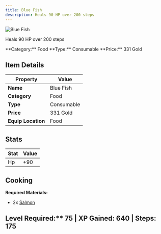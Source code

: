 ```yaml
---
title: Blue Fish
description: Heals 90 HP over 200 steps
---
```


<div className="flex items-start gap-6 mb-8">
  <div className="flex-shrink-0">
    <img src="/assets/resources/cooking/blue_fish.png" alt="Blue Fish" className="w-24 h-24 border rounded-lg" />
  </div>
  <div className="flex-1">
    <div className="space-y-2">
      <p className="text-lg text-muted-foreground">Heals 90 HP over 200 steps</p>
      <div className="flex flex-wrap gap-4 text-sm">
        <span className="px-2 py-1 bg-blue-100 dark:bg-blue-900 rounded-md">
          **Category:** Food
        </span>
        <span className="px-2 py-1 bg-green-100 dark:bg-green-900 rounded-md">
          **Type:** Consumable
        </span>
        <span className="px-2 py-1 bg-yellow-100 dark:bg-yellow-900 rounded-md">
          **Price:** 331 Gold
        </span>
      </div>
    </div>
  </div>
</div>

## Item Details

| Property | Value |
|----------|-------|
| **Name** | Blue Fish |
| **Category** | Food |
| **Type** | Consumable |
| **Price** | 331 Gold |
| **Equip Location** | Food |

## Stats

| Stat | Value |
|------|-------|
| Hp | +90 |

## Cooking

**Required Materials:**
- 2x [Salmon](/docs/resources/individual/salmon)

## Level Required:** 75 | **XP Gained:** 640 | **Steps:** 175